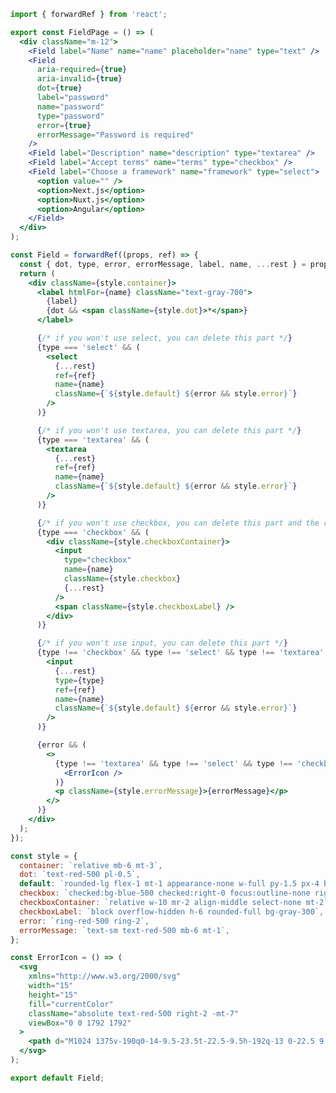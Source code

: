 ```jsx
import { forwardRef } from 'react';

export const FieldPage = () => (
  <div className="m-12">
    <Field label="Name" name="name" placeholder="name" type="text" />
    <Field
      aria-required={true}
      aria-invalid={true}
      dot={true}
      label="password"
      name="password"
      type="password"
      error={true}
      errorMessage="Password is required"
    />
    <Field label="Description" name="description" type="textarea" />
    <Field label="Accept terms" name="terms" type="checkbox" />
    <Field label="Choose a framework" name="framework" type="select">
      <option value="" />
      <option>Next.js</option>
      <option>Nuxt.js</option>
      <option>Angular</option>
    </Field>
  </div>
);

const Field = forwardRef((props, ref) => {
  const { dot, type, error, errorMessage, label, name, ...rest } = props;
  return (
    <div className={style.container}>
      <label htmlFor={name} className="text-gray-700">
        {label}
        {dot && <span className={style.dot}>*</span>}
      </label>

      {/* if you won't use select, you can delete this part */}
      {type === 'select' && (
        <select
          {...rest}
          ref={ref}
          name={name}
          className={`${style.default} ${error && style.error}`}
        />
      )}

      {/* if you won't use textarea, you can delete this part */}
      {type === 'textarea' && (
        <textarea
          {...rest}
          ref={ref}
          name={name}
          className={`${style.default} ${error && style.error}`}
        />
      )}

      {/* if you won't use checkbox, you can delete this part and the classes checkbox, checkboxContainer and checkboxLabel */}
      {type === 'checkbox' && (
        <div className={style.checkboxContainer}>
          <input
            type="checkbox"
            name={name}
            className={style.checkbox}
            {...rest}
          />
          <span className={style.checkboxLabel} />
        </div>
      )}

      {/* if you won't use input, you can delete this part */}
      {type !== 'checkbox' && type !== 'select' && type !== 'textarea' && (
        <input
          {...rest}
          type={type}
          ref={ref}
          name={name}
          className={`${style.default} ${error && style.error}`}
        />
      )}

      {error && (
        <>
          {type !== 'textarea' && type !== 'select' && type !== 'checkbox' && (
            <ErrorIcon />
          )}
          <p className={style.errorMessage}>{errorMessage}</p>
        </>
      )}
    </div>
  );
});

const style = {
  container: `relative mb-6 mt-3`,
  dot: `text-red-500 pl-0.5`,
  default: `rounded-lg flex-1 mt-1 appearance-none w-full py-1.5 px-4 bg-white text-gray-700 placeholder-gray-400 shadow-sm text-base focus:outline-none focus:ring-2 focus:border-transparent border border-gray-300 border-transparent`,
  checkbox: `checked:bg-blue-500 checked:right-0 focus:outline-none right-4 duration-200 ease-in absolute block w-6 h-6 rounded-full bg-white border-4 appearance-none cursor-pointer`,
  checkboxContainer: `relative w-10 mr-2 align-middle select-none mt-2`,
  checkboxLabel: `block overflow-hidden h-6 rounded-full bg-gray-300`,
  error: `ring-red-500 ring-2`,
  errorMessage: `text-sm text-red-500 mb-6 mt-1`,
};

const ErrorIcon = () => (
  <svg
    xmlns="http://www.w3.org/2000/svg"
    width="15"
    height="15"
    fill="currentColor"
    className="absolute text-red-500 right-2 -mt-7"
    viewBox="0 0 1792 1792"
  >
    <path d="M1024 1375v-190q0-14-9.5-23.5t-22.5-9.5h-192q-13 0-22.5 9.5t-9.5 23.5v190q0 14 9.5 23.5t22.5 9.5h192q13 0 22.5-9.5t9.5-23.5zm-2-374l18-459q0-12-10-19-13-11-24-11h-220q-11 0-24 11-10 7-10 21l17 457q0 10 10 16.5t24 6.5h185q14 0 23.5-6.5t10.5-16.5zm-14-934l768 1408q35 63-2 126-17 29-46.5 46t-63.5 17h-1536q-34 0-63.5-17t-46.5-46q-37-63-2-126l768-1408q17-31 47-49t65-18 65 18 47 49z" />
  </svg>
);

export default Field;
```
